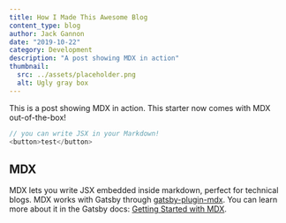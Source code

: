 ```yaml
---
title: How I Made This Awesome Blog
content_type: blog
author: Jack Gannon
date: "2019-10-22"
category: Development
description: "A post showing MDX in action"
thumbnail:
  src: ../assets/placeholder.png
  alt: Ugly gray box
---
```


This is a post showing MDX in action. This starter now comes with MDX out-of-the-box!

```js
// you can write JSX in your Markdown!
<button>test</button>
```


## MDX

MDX lets you write JSX embedded inside markdown, perfect for technical blogs. MDX works with Gatsby through [gatsby-plugin-mdx](https://www.gatsbyjs.org/packages/gatsby-plugin-mdx/). You can learn more about it in the Gatsby docs: [Getting Started with MDX](https://www.gatsbyjs.org/docs/mdx/getting-started/).
